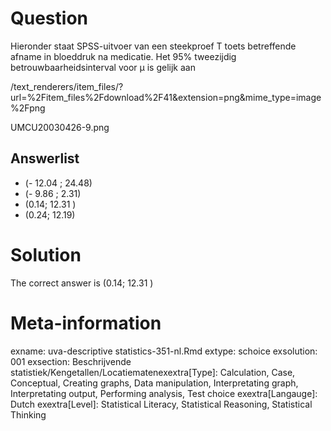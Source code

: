 Question
========

Hieronder staat SPSS-uitvoer van een steekproef T toets betreffende afname in bloeddruk na medicatie. Het 95% tweezijdig betrouwbaarheidsinterval voor µ is gelijk aan 

 /text_renderers/item_files/?url=%2Fitem_files%2Fdownload%2F41&extension=png&mime_type=image%2Fpng 

 UMCU20030426-9.png 

Answerlist
----------
* (- 12.04 ; 24.48)
* (- 9.86 ; 2.31)
* (0.14; 12.31 )
* (0.24; 12.19)

Solution
========

The correct answer is  (0.14; 12.31 ) 

Meta-information
================
exname: uva-descriptive statistics-351-nl.Rmd 
extype: schoice 
exsolution: 001 
exsection: Beschrijvende statistiek/Kengetallen/Locatiematenexextra[Type]: Calculation, Case, Conceptual, Creating graphs, Data manipulation, Interpretating graph, Interpretating output, Performing analysis, Test choice 
exextra[Langauge]: Dutch 
exextra[Level]: Statistical Literacy, Statistical Reasoning, Statistical Thinking 
